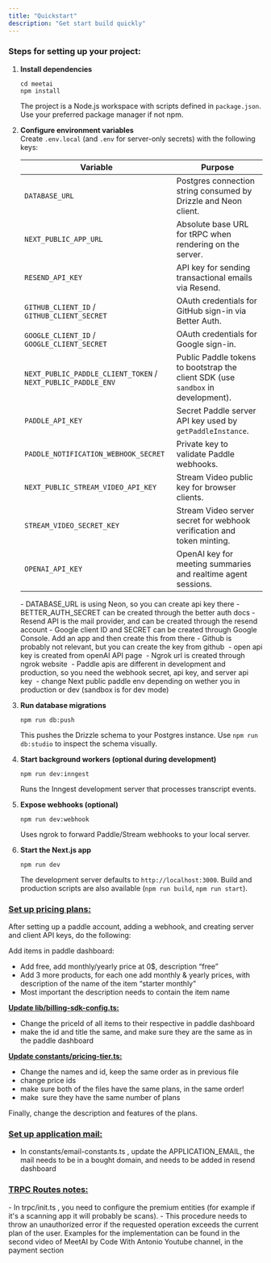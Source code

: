 ```yaml
---
title: "Quickstart"
description: "Get start build quickly"
---
```


### Steps for setting up your project:

1. **Install dependencies**

   ```
   cd meetai
   npm install
   
   ```

   The project is a Node.js workspace with scripts defined in `package.json`. Use your preferred package manager if not npm.
1. **Configure environment variables**\
   Create `.env.local` (and `.env` for server-only secrets) with the following keys:

   | **Variable**                                                 | **Purpose**                                                                      |
   | ------------------------------------------------------------ | -------------------------------------------------------------------------------- |
   | `DATABASE_URL`                                               | Postgres connection string consumed by Drizzle and Neon client.                  |
   | `NEXT_PUBLIC_APP_URL`                                        | Absolute base URL for tRPC when rendering on the server.                         |
   | `RESEND_API_KEY`                                             | API key for sending transactional emails via Resend.                             |
   | `GITHUB_CLIENT_ID` / `GITHUB_CLIENT_SECRET`                  | OAuth credentials for GitHub sign-in via Better Auth.                            |
   | `GOOGLE_CLIENT_ID` / `GOOGLE_CLIENT_SECRET`                  | OAuth credentials for Google sign-in.                                            |
   | `NEXT_PUBLIC_PADDLE_CLIENT_TOKEN` / `NEXT_PUBLIC_PADDLE_ENV` | Public Paddle tokens to bootstrap the client SDK (use `sandbox` in development). |
   | `PADDLE_API_KEY`                                             | Secret Paddle server API key used by `getPaddleInstance`.                        |
   | `PADDLE_NOTIFICATION_WEBHOOK_SECRET`                         | Private key to validate Paddle webhooks.                                         |
   | `NEXT_PUBLIC_STREAM_VIDEO_API_KEY`                           | Stream Video public key for browser clients.                                     |
   | `STREAM_VIDEO_SECRET_KEY`                                    | Stream Video server secret for webhook verification and token minting.           |
   | `OPENAI_API_KEY`                                             | OpenAI key for meeting summaries and realtime agent sessions.                    |

   <Info>
     - DATABASE_URL is using Neon, so you can create api key there
     - BETTER_AUTH_SECRET can be created through the better auth docs
     - Resend API is the mail provider, and can be created through the resend account
     - Google client ID and SECRET can be created through Google Console. Add an app and then create this from there
     - Github is probably not relevant, but you can create the key from github 
     - open api key is created from openAI API page 
     - Ngrok url is created through ngrok website 
     - Paddle apis are different in development and production, so you need the webhook secret, api key, and server api key 
     - change Next public paddle env depending on wether you in production or dev (sandbox is for dev mode)
   </Info>
2. **Run database migrations**

   ```
   npm run db:push
   
   ```

   This pushes the Drizzle schema to your Postgres instance. Use `npm run db:studio` to inspect the schema visually.
3. **Start background workers (optional during development)**

   ```
   npm run dev:inngest
   
   ```

   Runs the Inngest development server that processes transcript events.
4. **Expose webhooks (optional)**

   ```
   npm run dev:webhook
   
   ```

   Uses ngrok to forward Paddle/Stream webhooks to your local server.
5. **Start the Next.js app**

   ```
   npm run dev
   
   ```

   The development server defaults to `http://localhost:3000`. Build and production scripts are also available (`npm run build`, `npm run start`).

### **<u>Set up pricing plans:</u>**

After setting up a paddle account, adding a webhook, and creating server and client API keys, do the following:

Add items in paddle dashboard:

- Add free, add monthly/yearly price at 0\$, description “free”
- Add 3 more products, for each one add monthly & yearly prices, with description of the name of the item “starter monthly”
- Most important the description needs to contain the item name

**<u>Update lib/billing-sdk-config.ts:</u>**

- Change the priceId of all items to their respective in paddle dashboard
- make the id and title the same, and make sure they are the same as in the paddle dashboard

**<u>Update constants/pricing-tier.ts:</u>**

- Change the names and id, keep the same order as in previous file
- change price ids
- make sure both of the files have the same plans, in the same order!
- make  sure they have the same number of plans

<Check>
  Finally, change the description and features of the plans.
</Check>

### **<u>Set up application mail:</u>**

- In constants/email-constants.ts , update the APPLICATION_EMAIL, the mail needs to be in a bought domain, and needs to be added in resend dashboard

### **<u>TRPC Routes notes:</u>**

<Note>
  - In trpc/init.ts , you need to configure the premium entities (for example if it's a scanning app it will probably be scans).
  - This procedure needs to throw an unauthorized error if the requested operation exceeds the current plan of the user. Examples for the implementation can be found in the second video of MeetAI by Code With Antonio Youtube channel, in the payment section
</Note>